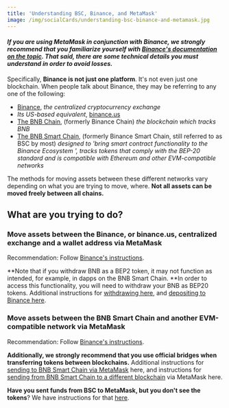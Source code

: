 ```yaml
---
title: 'Understanding BSC, Binance, and MetaMask'
image: /img/socialCards/understanding-bsc-binance-and-metamask.jpg
---
```



<CustomLayout />

#### _If you are using MetaMask in conjunction with Binance, we strongly recommend that you familiarize yourself with [Binance's documentation on the topic](https://docs.binance.org/smart-chain/wallet/metamask.html). That said, there are some technical details you **must understand in order to avoid losses**._

Specifically, **Binance is not just one platform**. It's not even just one blockchain. When people talk about Binance, they may be referring to any one of the following:

- [Binance](https://www.binance.com/en), _the centralized cryptocurrency exchange_
- _Its US-based equivalent_, [binance.us](https://www.binance.us/en/home)
- [The BNB Chain](https://www.binance.com/en/blog/all/binance-chain-blockchain-for-exchanging-the-world-304219301536473088), (formerly Binance Chain) _the blockchain which tracks BNB_
- [The BNB Smart Chain,](https://www.binance.org/en/smartChain) (formerly Binance Smart Chain, still referred to as BSC by most) _designed to 'bring smart contract functionality to the Binance Ecosystem ', tracks tokens that comply with the BEP-20 standard and is compatible with Ethereum and other EVM-compatible networks_

The methods for moving assets between these different networks vary depending on what you are trying to move, where. **Not all assets can be moved freely between all chains.**

## What are you trying to do?

### Move assets between the Binance, or binance.us, centralized exchange and a wallet address via MetaMask

Recommendation: Follow [Binance's instructions](https://www.binance.com/en/support/faq/115003670492).

**Note that if you withdraw BNB as a BEP2 token, it may not function as intended, for example, in dapps on the BNB Smart Chain. **In order to access this functionality, you will need to withdraw your BNB as BEP20 tokens. Additional instructions for [withdrawing here](/networks-and-sidechains/binance/receiving-funds-from-binance), and [depositing to Binance here](/networks-and-sidechains/binance/transferring-assets-to-the-binance-exchange).

### Move assets between the BNB Smart Chain and another EVM-compatible network via MetaMask

Recommendation: Follow [Binance's instructions](https://academy.binance.com/en/articles/how-to-recover-crypto-transferred-to-the-wrong-network-on-binance).

**Additionally, we strongly recommend that you use official bridges when transferring tokens between blockchains.** Additional instructions for [sending to BNB Smart Chain via MetaMask](/networks-and-sidechains/binance/sending-assets-to-binance-bnb-smart-chain) here, and instructions for [sending from BNB Smart Chain to a different blockchain](/networks-and-sidechains/binance/how-to-send-tokens-from-bsc-to-ethereum-or-other-chains) via MetaMask here.

**Have you sent funds from BSC to MetaMask, but you don't see the tokens**? We have instructions for that [here](/managing-my-tokens/moving-your-tokens/i-have-sent-funds-from-binance-smart-chain-to-metamask-but-i-dont-see-the-tokens-in-my-metamask-wallet).

